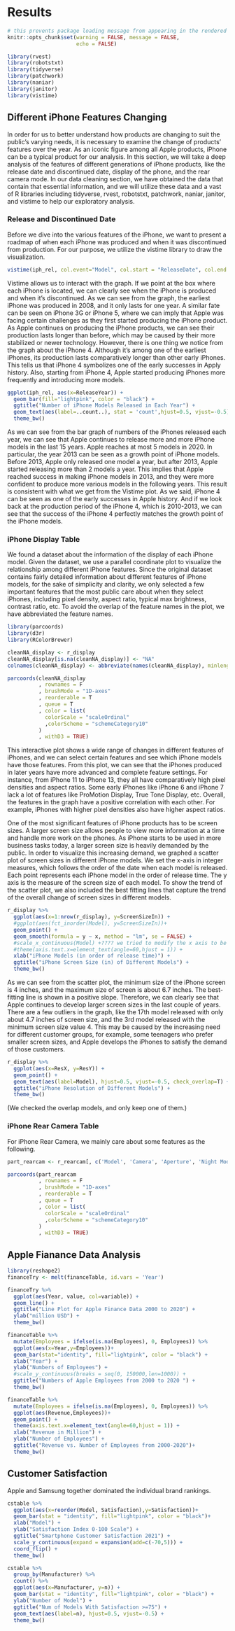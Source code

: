 # Results

```r
# this prevents package loading message from appearing in the rendered version of your problem set
knitr::opts_chunk$set(warning = FALSE, message = FALSE,
                      echo = FALSE)
```

```r
library(rvest)
library(robotstxt)
library(tidyverse) 
library(patchwork)
library(naniar)
library(janitor)
library(vistime)
```

## Different iPhone Features Changing

In order for us to better understand how products are changing to suit the public’s varying needs, it is necessary to examine the change of products’ features over the year. As an iconic figure among all Apple products, iPhone can be a typical product for our analysis. In this section, we will take a deep analysis of the features of different generations of iPhone products, like the release date and discontinued date, display of the phone, and the rear camera mode. In our data cleaning section, we have obtained the data that contain that essential information, and we will utilize these data and a vast of R libraries including tidyverse, rvest, robotstxt, patchwork, naniar, janitor, and vistime to help our exploratory analysis.

### Release and Discontinued Date
Before we dive into the various features of the iPhone, we want to present a roadmap of when each iPhone was produced and when it was discontinued from production. For our purpose, we utilize the vistime library to draw the visualization. 
```r
vistime(iph_rel, col.event="Model", col.start = "ReleaseDate", col.end = "DisconDate", optimize_y = TRUE)
```

Vistime allows us to interact with the graph. If we point at the box where each iPhone is located, we can clearly see when the iPhone is produced and when it’s discontinued. As we can see from the graph, the earliest iPhone was produced in 2008, and it only lasts for one year. A similar fate can be seen on iPhone 3G or iPhone 5, where we can imply that Apple was facing certain challenges as they first started producing the iPhone product. As Apple continues on producing the iPhone products, we can see their production lasts longer than before, which may be caused by their more stabilized or newer technology. However, there is one thing we notice from the graph about the iPhone 4. Although it’s among one of the earliest iPhones, its production lasts comparatively longer than other early iPhones. This tells us that iPhone 4 symbolizes one of the early successes in Apply history. Also, starting from iPhone 4, Apple started producing iPhones more frequently and introducing more models.


```r
ggplot(iph_rel, aes(x=ReleaseYear)) +
  geom_bar(fill="lightpink", color = "black") +
  ggtitle("Number of iPhone Models Released in Each Year") +
  geom_text(aes(label=..count..), stat = 'count',hjust=0.5, vjust=-0.5) +
  theme_bw()
```

As we can see from the bar graph of numbers of the iPhones released each year, we can see that Apple continues to release more and more iPhone models in the last 15 years. Apple reaches at most 5 models in 2020. In particular, the year 2013 can be seen as a growth point of iPhone models. Before 2013, Apple only released one model a year, but after 2013, Apple started releasing more than 2 models a year. This implies that Apple reached success in making iPhone models in 2013, and they were more confident to produce more various models in the following years. This result is consistent with what we get from the Vistime plot. As we said, iPhone 4 can be seen as one of the early successes in Apple history. And if we look back at the production period of the iPhone 4, which is 2010-2013, we can see that the success of the iPhone 4 perfectly matches the growth point of the iPhone models. 

### iPhone Display Table
We found a dataset about the information of the display of each iPhone model. Given the dataset, we use a parallel coordinate plot to visualize the relationship among different iPhone features. Since the original dataset contains fairly detailed information about different features of iPhone models, for the sake of simplicity and clarity, we only selected a few important features that the most public care about when they select iPhones, including pixel density, aspect ratio, typical max brightness, contrast ratio, etc. To avoid the overlap of the feature names in the plot, we have abbreviated the feature names. 


```r
library(parcoords)
library(d3r)
library(RColorBrewer)

cleanNA_display <- r_display
cleanNA_display[is.na(cleanNA_display)] <- "NA"
colnames(cleanNA_display) <- abbreviate(names(cleanNA_display), minlength=5)

parcoords(cleanNA_display
          , rownames = F
          , brushMode = "1D-axes"
          , reorderable = T
          , queue = T
          , color = list(
            colorScale = "scaleOrdinal"
            ,colorScheme = "schemeCategory10"
          )
          , withD3 = TRUE)

```

This interactive plot shows a wide range of changes in different features of iPhones, and we can select certain features and see which iPhone models have those features. From this plot, we can see that the iPhones produced in later years have more advanced and complete feature settings. For instance, from iPhone 11 to iPhone 13, they all have comparatively high pixel densities and aspect ratios. Some early iPhones like iPhone 6 and iPhone 7 lack a lot of features like ProMotion Display, True Tone Display, etc. Overall, the features in the graph have a positive correlation with each other. For example, iPhones with higher pixel densities also have higher aspect ratios.


One of the most significant features of iPhone products has to be screen sizes. A larger screen size allows people to view more information at a time and handle more work on the phones. As iPhone starts to be used in more business tasks today, a larger screen size is heavily demanded by the public. In order to visualize this increasing demand, we graphed a scatter plot of screen sizes in different iPhone models. We set the x-axis in integer measures, which follows the order of the date when each model is released. Each point represents each iPhone model in the order of release time. The y axis is the measure of the screen size of each model. To show the trend of the scatter plot, we also included the best fitting lines that capture the trend of the overall change of screen sizes in different models. 


```r
r_display %>%
  ggplot(aes(x=1:nrow(r_display), y=ScreenSizeIn)) +
  #ggplot(aes(fct_inorder(Model), y=ScreenSizeIn))+
  geom_point() +
  geom_smooth(formula = y ~ x, method = "lm", se = FALSE) +
  #scale_x_continuous(Model) +???? we tried to modify the x axis to be the model names
  #theme(axis.text.x=element_text(angle=60,hjust = 1)) +
  xlab("iPhone Models (in order of release time)") +
  ggtitle("iPhone Screen Size (in) of Different Models") +
  theme_bw()
```

As we can see from the scatter plot, the minimum size of the iPhone screen is 4 inches, and the maximum size of screen is about 6.7 inches. The best-fitting line is shown in a positive slope. Therefore, we can clearly see that Apple continues to develop larger screen sizes in the last couple of years. There are a few outliers in the graph, like the 17th model released with only about 4.7 inches of screen size, and the 3rd model released with the minimum screen size value 4. This may be caused by the increasing need for different customer groups, for example, some teenagers who prefer smaller screen sizes, and Apple develops the iPhones to satisfy the demand of those customers.



```r
r_display %>% 
  ggplot(aes(x=ResX, y=ResY)) +
  geom_point() +
  geom_text(aes(label=Model), hjust=0.5, vjust=-0.5, check_overlap=T) +
  ggtitle("iPhone Resolution of Different Models") +
  theme_bw()
```

(We checked the overlap models, and only keep one of them.)


### iPhone Rear Camera Table
For iPhone Rear Camera, we mainly care about some features as the following.
```r
part_rearcam <- r_rearcam[, c('Model', 'Camera', 'Aperture', 'Night Mode', 'Flash', 'Video Recording', 'Optical Image Stabilization')]

parcoords(part_rearcam
          , rownames = F
          , brushMode = "1D-axes"
          , reorderable = T
          , queue = T
          , color = list(
            colorScale = "scaleOrdinal"
            ,colorScheme = "schemeCategory10"
          )
          , withD3 = TRUE)
```


## Apple Fianance Data Analysis

```r
library(reshape2)
financeTry <- melt(financeTable, id.vars = 'Year')

financeTry %>%                 
  ggplot(aes(Year, value, col=variable)) +
  geom_line() +
  ggtitle("Line Plot for Apple Finance Data 2000 to 2020") +
  ylab("million USD") +
  theme_bw()
```

```r
financeTable %>%
  mutate(Employees = ifelse(is.na(Employees), 0, Employees)) %>%
  ggplot(aes(x=Year,y=Employees))+
  geom_bar(stat="identity", fill="lightpink", color = "black") +
  xlab("Year") +
  ylab("Numbers of Employees") +
  #scale_y_continuous(breaks = seq(0, 150000,len=1000)) +
  ggtitle("Numbers of Apple Employees from 2000 to 2020 ") +
  theme_bw()
```

```r
financeTable %>%
  mutate(Employees = ifelse(is.na(Employees), 0, Employees)) %>%
  ggplot(aes(Revenue,Employees))+
  geom_point() +
  theme(axis.text.x=element_text(angle=60,hjust = 1)) +
  xlab("Revenue in Million") +
  ylab("Number of Employees") +
  ggtitle("Revenue vs. Number of Employees from 2000-2020")+
  theme_bw()
```


## Customer Satisfaction

Apple and Samsung together dominated the individual brand rankings.

```r
cstable %>%
  ggplot(aes(x=reorder(Model, Satisfaction),y=Satisfaction))+
  geom_bar(stat = "identity", fill="lightpink", color = "black")+
  xlab("Model") +
  ylab("Satisfaction Index 0-100 Scale") +
  ggtitle("Smartphone Customer Satisfaction 2021") +
  scale_y_continuous(expand = expansion(add=c(-70,5))) +
  coord_flip() +
  theme_bw()
```

```r
cstable %>%
  group_by(Manufacturer) %>%
  count() %>%
  ggplot(aes(x=Manufacturer, y=n)) +
  geom_bar(stat = "identity", fill="lightpink", color = "black") +
  ylab("Number of Model") +
  ggtitle("Num of Models With Satisfaction >=75") +
  geom_text(aes(label=n), hjust=0.5, vjust=-0.5) +
  theme_bw()
```

